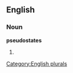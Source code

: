 ==English==

===Noun===
'''pseudostates'''

# {{plural of|[[pseudostate]]}}

[[Category:English plurals]]